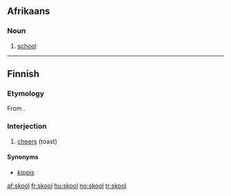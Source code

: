 ==Afrikaans==

===Noun===
{{infl|af|noun|plural|skole}}

# [[school]]

----

==Finnish==

===Etymology===
From {{etyl|sv|fi}} {{term|skål}}.

===Interjection===
{{infl|fi|interjection|head=skool!}}

# [[cheers]] (toast)

====Synonyms====
* [[kippis]]

[[af:skool]]
[[fr:skool]]
[[hu:skool]]
[[no:skool]]
[[tr:skool]]